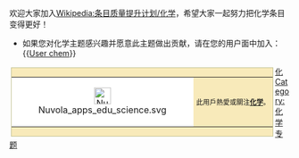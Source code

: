 {{Portal|化学}}
欢迎大家加入[[Wikipedia:条目质量提升计划/化学|Wikipedia:条目质量提升计划/化学]]，希望大家一起努力把化学条目变得更好！

*如果您对化学主题感兴趣并愿意此主题做出贡献，请在您的用户面中加入：<nowiki>{{</nowiki>[[Template:User_chem|User chem]]<nowiki>}}</nowiki>
<div style="float:left; border: solid #C0C090 1px; background: #F8EABA; margin: 3px;">
{| cellspacing="0" style="width: 238px; background: #F8EABA;"
| cellspacing="0" style="width: 45px; height: 45px; text-align: center; background: #ffffff;" | [[Image:Nuvola_apps_edu_science.svg|30px]]
| style="font-size: 9pt; padding: 4pt; line-height: 1.25em;" | 此用戶熱愛或關注'''[[化学|化学]]'''。
|}</div>

[[Category:依興趣區分的維基人|化]]
[[Category:化学专题|Category:化学专题]]